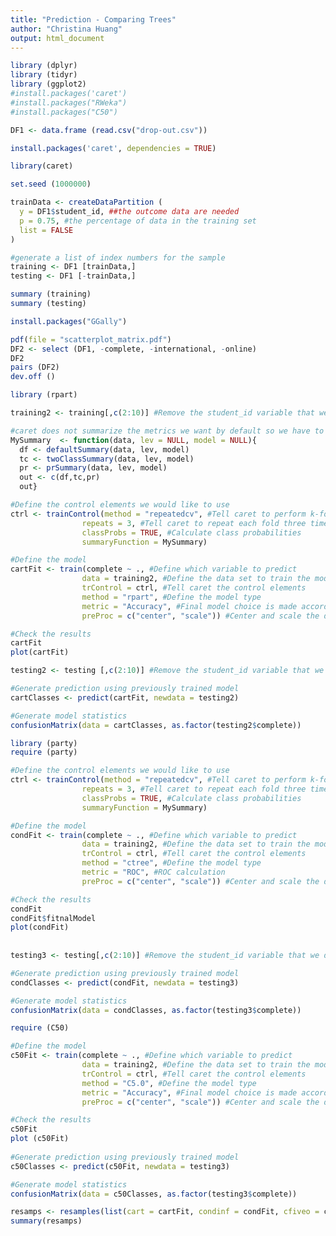 ---
title: "Prediction - Comparing Trees"
author: "Christina Huang"
output: html_document
---

```{r}

library (dplyr)
library (tidyr)
library (ggplot2)
#install.packages('caret')
#install.packages("RWeka")
#install.packages("C50")

DF1 <- data.frame (read.csv("drop-out.csv"))

install.packages('caret', dependencies = TRUE)

library(caret)

set.seed (1000000)

trainData <- createDataPartition (
  y = DF1$student_id, ##the outcome data are needed
  p = 0.75, #the percentage of data in the training set
  list = FALSE
)

#generate a list of index numbers for the sample
training <- DF1 [trainData,]
testing <- DF1 [-trainData,]

summary (training)
summary (testing)

install.packages("GGally")

pdf(file = "scatterplot_matrix.pdf")
DF2 <- select (DF1, -complete, -international, -online)
DF2
pairs (DF2)
dev.off ()

library (rpart)

training2 <- training[,c(2:10)] #Remove the student_id variable that we do not want to use in the model

#caret does not summarize the metrics we want by default so we have to modify the output
MySummary  <- function(data, lev = NULL, model = NULL){
  df <- defaultSummary(data, lev, model)
  tc <- twoClassSummary(data, lev, model)
  pr <- prSummary(data, lev, model)
  out <- c(df,tc,pr)
  out}

#Define the control elements we would like to use
ctrl <- trainControl(method = "repeatedcv", #Tell caret to perform k-fold cross validation
                repeats = 3, #Tell caret to repeat each fold three times
                classProbs = TRUE, #Calculate class probabilities
                summaryFunction = MySummary)

#Define the model
cartFit <- train(complete ~ ., #Define which variable to predict 
                data = training2, #Define the data set to train the model on
                trControl = ctrl, #Tell caret the control elements
                method = "rpart", #Define the model type
                metric = "Accuracy", #Final model choice is made according to sensitivity
                preProc = c("center", "scale")) #Center and scale the data to minimize the 

#Check the results
cartFit
plot(cartFit)

testing2 <- testing [,c(2:10)] #Remove the student_id variable that we do not want to use in the model

#Generate prediction using previously trained model
cartClasses <- predict(cartFit, newdata = testing2)

#Generate model statistics
confusionMatrix(data = cartClasses, as.factor(testing2$complete))

library (party)
require (party)

#Define the control elements we would like to use
ctrl <- trainControl(method = "repeatedcv", #Tell caret to perform k-fold cross validation
                repeats = 3, #Tell caret to repeat each fold three times
                classProbs = TRUE, #Calculate class probabilities
                summaryFunction = MySummary)

#Define the model
condFit <- train(complete ~ ., #Define which variable to predict 
                data = training2, #Define the data set to train the model on
                trControl = ctrl, #Tell caret the control elements
                method = "ctree", #Define the model type
                metric = "ROC", #ROC calculation
                preProc = c("center", "scale")) #Center and scale the data to minimize the 

#Check the results
condFit  
condFit$fitnalModel
plot(condFit)
  
  
testing3 <- testing[,c(2:10)] #Remove the student_id variable that we do not want to use in the model

#Generate prediction using previously trained model
condClasses <- predict(condFit, newdata = testing3)

#Generate model statistics
confusionMatrix(data = condClasses, as.factor(testing3$complete))

require (C50)

#Define the model
c50Fit <- train(complete ~ ., #Define which variable to predict 
                data = training2, #Define the data set to train the model on
                trControl = ctrl, #Tell caret the control elements
                method = "C5.0", #Define the model type
                metric = "Accuracy", #Final model choice is made according to sensitivity
                preProc = c("center", "scale")) #Center and scale the data to minimize the 

#Check the results
c50Fit  
plot (c50Fit)
  
#Generate prediction using previously trained model
c50Classes <- predict(c50Fit, newdata = testing3)

#Generate model statistics
confusionMatrix(data = c50Classes, as.factor(testing3$complete))

resamps <- resamples(list(cart = cartFit, condinf = condFit, cfiveo = c50Fit))
summary(resamps)
```
